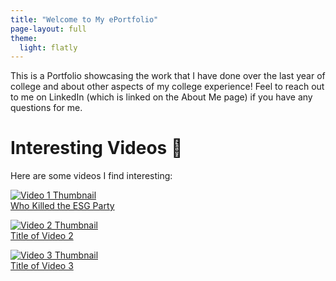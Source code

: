```yaml
---
title: "Welcome to My ePortfolio"
page-layout: full
theme:
  light: flatly
---
```


This is a Portfolio showcasing the work that I have done over the last year of college and about other aspects of my college experience! Feel to reach out to me on LinkedIn (which is linked on the About Me page) if you have any questions for me.


# Interesting Videos 🎥

Here are some videos I find interesting:

<div class="video-grid">
  
  <a href="https://www.youtube.com/watch?v=hMW_pT7w-Y8" target="_blank" class="video-card">
    <img src="ESG.jpg" alt="Video 1 Thumbnail">
    <div class="video-title">Who Killed the ESG Party</div>
  </a>

  <a href="https://www.youtube.com/watch?v=VIDEO_ID_2" target="_blank" class="video-card">
    <img src="image2.jpg" alt="Video 2 Thumbnail">
    <div class="video-title">Title of Video 2</div>
  </a>

  <a href="https://www.youtube.com/watch?v=VIDEO_ID_3" target="_blank" class="video-card">
    <img src="image3.jpg" alt="Video 3 Thumbnail">
    <div class="video-title">Title of Video 3</div>
  </a>

</div>
